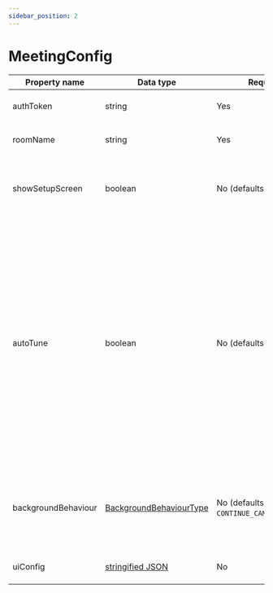 ```yaml
---
sidebar_position: 2
---
```


# MeetingConfig

| Property name       | Data type                                                    | Required                                   | Use                                                                                                                                                                                                                      |
| ------------------- | ------------------------------------------------------------ | ------------------------------------------ | ------------------------------------------------------------------------------------------------------------------------------------------------------------------------------------------------------------------------ |
| authToken           | string                                                       | Yes                                        | Auth token for the particpant                                                                                                                                                                                            |
| roomName            | string                                                       | Yes                                        | Meeting name to join                                                                                                                                                                                                     |
| showSetupScreen     | boolean                                                      | No (defaults to `false`)                   | Show audio / video setup screen to the participant                                                                                                                                                                       |
| autoTune            | boolean                                                      | No (defaults to `true`)                    | Dyte uses VP9 codec by default, but switches to H264/VP8 depending on participants video codec support. VP9 is a superior codec but not all browsers support it. If you disable `autoTune` Dyte will use VP8 by default. |
| backgroundBehaviour | [BackgroundBehaviourType](./meeting#backgroundbehaviourtype) | No (defaults to `CONTINUE_CAMERA_CAPTURE`) | Defines the meeting view behaviour for when the app is moved to background                                                                                                                                               |
| uiConfig            | [stringified JSON](./dyte-ui-config)                         | No                                         | To customize ui config                                                                                                                                                                                                   |
